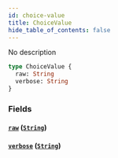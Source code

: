 ```yaml
---
id: choice-value
title: ChoiceValue
hide_table_of_contents: false
---
```


No description

```graphql
type ChoiceValue {
  raw: String
  verbose: String
}
```

### Fields

#### [`raw`](#) ([`String`](../../../developer/api-reference/scalars/string))

#### [`verbose`](#) ([`String`](../../../developer/api-reference/scalars/string))
